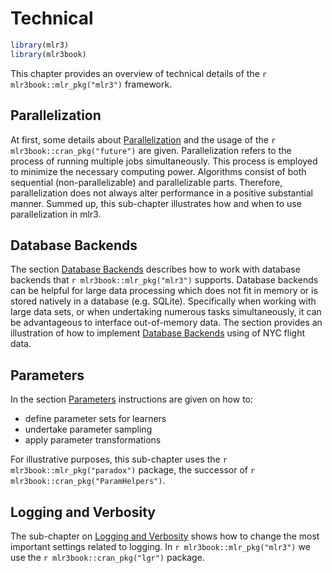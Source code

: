 # Technical {#technical .unnumbered}

```r
library(mlr3)
library(mlr3book)
```

This chapter provides an overview of technical details of the `r mlr3book::mlr_pkg("mlr3")` framework.

## Parallelization {#sec-technical-parallelization}

At first, some details about [Parallelization](#parallelization) and the usage of the `r mlr3book::cran_pkg("future")` are given.
Parallelization refers to the process of running multiple jobs simultaneously.
This process is employed to minimize the necessary computing power.
Algorithms consist of both sequential (non-parallelizable) and parallelizable parts.
Therefore, parallelization does not always alter performance in a positive substantial manner.
Summed up, this sub-chapter illustrates how and when to use parallelization in mlr3.

## Database Backends {#sec-technical-database-backends}

The section [Database Backends](#backends) describes how to work with database backends that `r mlr3book::mlr_pkg("mlr3")` supports.
Database backends can be helpful for large data processing which does not fit in memory or is stored natively in a database (e.g. SQLite).
Specifically when working with large data sets, or when undertaking numerous tasks simultaneously, it can be advantageous to interface out-of-memory data.
The section provides an illustration of how to implement [Database Backends](#backends) using of NYC flight data.

## Parameters {#sec-technical-parameters}

In the section [Parameters](#paradox) instructions are given on how to:

* define parameter sets for learners
* undertake parameter sampling
* apply parameter transformations

For illustrative purposes, this sub-chapter uses the `r mlr3book::mlr_pkg("paradox")` package, the successor of `r mlr3book::cran_pkg("ParamHelpers")`.

## Logging and Verbosity {#sec-technical-logging}

The sub-chapter on [Logging and Verbosity](#logging) shows how to change the most important settings related to logging.
In `r mlr3book::mlr_pkg("mlr3")` we use the `r mlr3book::cran_pkg("lgr")` package.
